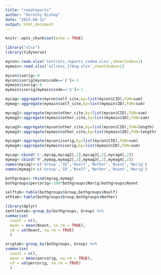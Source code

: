 ```yaml
---
title: "readreports"
author: "Dorothy Bishop"
date: "2025-08-12"
output: html_document
---
```


```r
knitr::opts_chunk$set(echo = TRUE)

library("xlsx")
library(tidyverse)

```


```r
mycon<-read.xlsx('Controls_reports_coded.xlsx',sheetIndex=1)
mymain<-read.xlsx('allrevs_17Aug.xlsx',sheetIndex=1)

mycon$isorig<-0
mycon$isorig[mycon$code=='£']<-1
mymain$isorig<-0
mymain$isorig[mymain$code=='£']<-1

mycag<-aggregate(mycon$self_cite,by=list(mycon$CID),FUN=sum)
mymag<-aggregate(mymain$self_cite,by=list(mymain$ID),FUN=sum)

mycag2<-aggregate(mycon$other_cite,by=list(mycon$CID),FUN=sum)
mymag2<-aggregate(mymain$other_cite,by=list(mymain$ID),FUN=sum)

mycag3<-aggregate(mycon$other_cite,by=list(mycon$CID),FUN=length)
mymag3<-aggregate(mymain$other_cite,by=list(mymain$ID),FUN=length)

mycag4<-aggregate(mycon$isorig,by=list(mycon$CID),FUN=sum)
mymag4<-aggregate(mymain$isorig,by=list(mymain$ID),FUN=sum)

mycag<-cbind('C',mycag,mycag2[,2],mycag3[,2],mycag4[,2])
mymag<-cbind('M',mymag,mymag2[,2],mymag3[,2],mymag4[,2])
names(mycag)<-c('Group','ID','Nself','Nother','Nsent','Norig')
names(mymag)<-c('Group','ID','Nself','Nother','Nsent','Norig')

bothgroups<-rbind(mycag,mymag)
bothgroups$percorig<-100*bothgroups$Norig/bothgroups$Nsent

selftab<-table(bothgroups$Group,bothgroups$Nself)
othtab<-table(bothgroups$Group,bothgroups$Nother)

library(dplyr)
sentlentab<-group_by(bothgroups, Group) %>% 
summarise(
  count = n(), 
  mean = mean(Nsent, na.rm = TRUE),
  sd = sd(Nsent, na.rm = TRUE)
  )

origtab<-group_by(bothgroups, Group) %>% 
summarise(
  count = n(), 
  mean = mean(percorig, na.rm = TRUE),
  sd = sd(percorig, na.rm = TRUE)
  )

```

